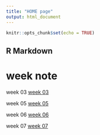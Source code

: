 ```yaml
---
title: "HOME page"
output: html_document
---
```


```r
knitr::opts_chunk$set(echo = TRUE)
```

## R Markdown

# week note

week 03
[week 03](week-03.html)

week 05
[week 05](week-05.html)

week 06
[week 06](week-06.html)

week 07
[week 07](week-07.html)